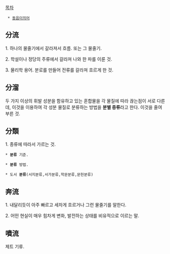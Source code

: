 [[목차]]

  * [[동음이의어]]

== 分流 ==
1. 하나의 물줄기에서 갈라져서 흐름. 또는 그 물줄기.

2. 학설이나 정당의 주류에서 갈라져 나와 한 파를 이룬 것.

3. 물리학 용어. 분로를 만들어 전류를 갈라져 흐르게 한 것.

== 分溜 ==
두 가지 이상의 휘발 성분을 함유하고 있는 혼합물을 각 물질에 따라 끊는점이 서로 다른데, 이것을 이용하여 각 성분 물질로 분류하는 방법을 '''분별 증류'''라고 한다. 이것을 줄여 부른 것.

== 分類 ==
1. 종류에 따라서 가르는 것. 

 * '''분류''' 기준.

 * '''분류''' 방법.

 * 도서 '''분류'''(서지분류,서가분류,학문분류,문헌분류)

== 奔流 ==
1. 내달리듯이 아주 빠르고 세차게 흐르거나 그런 물줄기를 말한다.

2. 어떤 현실이 매우 힘차게 변화, 발전하는 상태를 비유적으로 이르는 말.

== 噴流 ==
제트 기류. 
